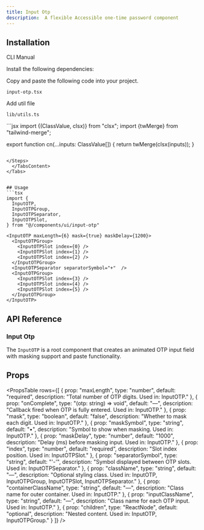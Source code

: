 ```yaml
---
title: Input Otp
description:  A flexible Accessible one-time password component
---
```


<ComponentPreview
  name="inputotp-demo"
  description=""
/>

## Installation

<Tabs defaultValue="cli" className="w-full">
  <TabsList>
    <TabsTrigger value="cli">CLI</TabsTrigger>
    <TabsTrigger value="manual">Manual</TabsTrigger>
  </TabsList>
  
  <TabsContent value="cli">
    <PkgOptions name="input-otp" />
  </TabsContent>
  <TabsContent value="manual">
    <Steps>

<Step>Install the following dependencies:</Step>
<DepsOptions name="framer-motion lucide-react" />

<Step>Copy and paste the following code into your project.</Step>
<p>
  <code>input-otp.tsx</code>
</p>
<ComponentSource name="input-otp" />

<Step>Add util file</Step>
<p>
  <code>lib/utils.ts</code>
</p>
```jsx
 import {(ClassValue, clsx)} from "clsx";
  import {twMerge} from "tailwind-merge";

export function cn(...inputs: ClassValue[]) {
  return twMerge(clsx(inputs));
}
```

</Steps>
  </TabsContent>
</Tabs>


## Usage
```tsx
import {
  InputOTP,
  InputOTPGroup,
  InputOTPSeparator,
  InputOTPSlot,
} from "@/components/ui/input-otp"
```

```tsx
<InputOTP maxLength={6} mask={true} maskDelay={1200}>
  <InputOTPGroup>
    <InputOTPSlot index={0} />
    <InputOTPSlot index={1} />
    <InputOTPSlot index={2} />
  </InputOTPGroup>
  <InputOTPSeparator separatorSymbol="+"  />
  <InputOTPGroup>
    <InputOTPSlot index={3} />
    <InputOTPSlot index={4} />
    <InputOTPSlot index={5} />
  </InputOTPGroup>
</InputOTP>
```


## API Reference

 ### Input Otp

The `InputOTP` is a root component that creates an animated OTP input field with masking support and paste functionality.

## Props

<PropsTable
  rows={[
    {
      prop: "maxLength",
      type: "number",
      default: "required",
      description: "Total number of OTP digits. Used in: InputOTP."
    },
    {
      prop: "onComplete",
      type: "(otp: string) => void",
      default: "—",
      description: "Callback fired when OTP is fully entered. Used in: InputOTP."
    },
    {
      prop: "mask",
      type: "boolean",
      default: "false",
      description: "Whether to mask each digit. Used in: InputOTP."
    },
    {
      prop: "maskSymbol",
      type: "string",
      default: "•",
      description: "Symbol to show when masking. Used in: InputOTP."
    },
    {
      prop: "maskDelay",
      type: "number",
      default: "1000",
      description: "Delay (ms) before masking input. Used in: InputOTP."
    },
    {
      prop: "index",
      type: "number",
      default: "required",
      description: "Slot index position. Used in: InputOTPSlot."
    },
    {
      prop: "separatorSymbol",
      type: "string",
      default: "'-'",
      description: "Symbol displayed between OTP slots. Used in: InputOTPSeparator."
    },
    {
      prop: "className",
      type: "string",
      default: "—",
      description: "Optional styling class. Used in: InputOTP, InputOTPGroup, InputOTPSlot, InputOTPSeparator."
    },
    {
      prop: "containerClassName",
      type: "string",
      default: "—",
      description: "Class name for outer container. Used in: InputOTP."
    },
    {
      prop: "inputClassName",
      type: "string",
      default: "—",
      description: "Class name for each OTP input. Used in: InputOTP."
    },
    {
      prop: "children",
      type: "ReactNode",
      default: "optional",
      description: "Nested content. Used in: InputOTP, InputOTPGroup."
    }
  ]}
/>

